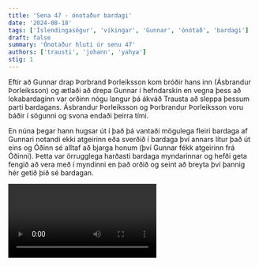 ```yaml
---
title: 'Sena 47 - ónotaður bardagi'
date: '2024-08-18'
tags: ['Íslendingasögur', 'víkingar', 'Gunnar', 'ónótað', 'bardagi']
draft: false
summary: 'Ónotaður hluti úr senu 47'
authors: ['trausti', 'johann', 'yahya']
stig: 1
---
```



Eftir að Gunnar drap Þorbrand Þorleiksson kom bróðir hans inn (Ásbrandur Þorleiksson) og ætlaði að drepa Gunnar í hefndarskin
en vegna þess að lokabardaginn var orðinn nógu langur þá ákváð Trausta að sleppa þessum parti bardagans.
Ásbrandur Þorleiksson og Þorbrandur Þorleiksson voru báðir í sögunni og svona endaði þeirra tími.


En núna þegar hann hugsar út í það þá
vantaði mögulega fleiri bardaga af Gunnari notandi ekki atgeirinn eða sverðið í bardaga því annars lítur það út eins og Óðinn
sé alltaf að bjarga honum (því Gunnar fékk atgeirinn frá Óðinni). 
Þetta var örrugglega harðasti bardaga myndarinnar og hefði geta fengið að vera með í myndinni
en það orðið og seint að breyta því þannig hér getið þið sé bardagan.


<Video id="rtMT0-PBejE" />